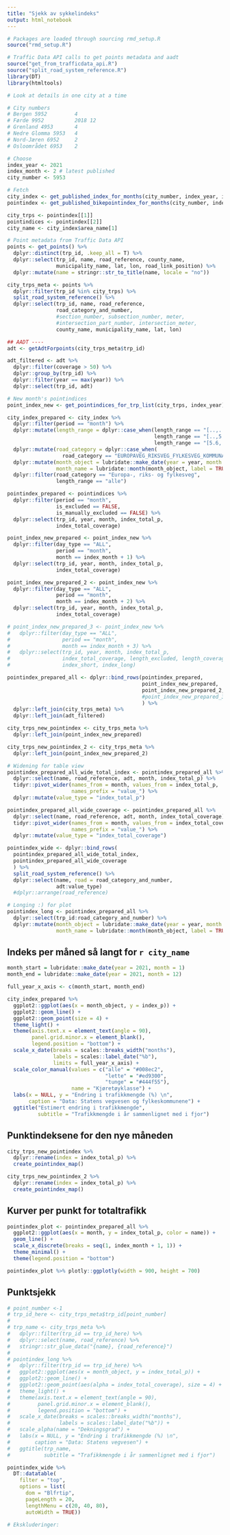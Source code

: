 ```yaml
---
title: "Sjekk av sykkelindeks"
output: html_notebook
---
```


```r
# Packages are loaded through sourcing rmd_setup.R
source("rmd_setup.R")

# Traffic Data API calls to get points metadata and aadt
source("get_from_trafficdata_api.R")
source("split_road_system_reference.R")
library(DT)
library(htmltools)
```



```r
# Look at details in one city at a time

# City numbers
# Bergen 5952         4
# Førde 9952          2018 12
# Grenland 4953       4
# Nedre Glomma 5953   4
# Nord-Jæren 6952     2
# Osloområdet 6953    2

# Choose
index_year <- 2021
index_month <- 2 # latest published
city_number <- 5953

# Fetch
city_index <- get_published_index_for_months(city_number, index_year, index_month)
pointindex <- get_published_bikepointindex_for_months(city_number, index_year, index_month)

city_trps <- pointindex[[1]]
pointindices <- pointindex[[2]]
city_name <- city_index$area_name[1]

# Point metadata from Traffic Data API
points <- get_points() %>%
  dplyr::distinct(trp_id, .keep_all = T) %>%
  dplyr::select(trp_id, name, road_reference, county_name,
                municipality_name, lat, lon, road_link_position) %>% 
  dplyr::mutate(name = stringr::str_to_title(name, locale = "no"))

city_trps_meta <- points %>% 
  dplyr::filter(trp_id %in% city_trps) %>% 
  split_road_system_reference() %>% 
  dplyr::select(trp_id, name, road_reference, 
                road_category_and_number,
                #section_number, subsection_number, meter,
                #intersection_part_number, intersection_meter,
                county_name, municipality_name, lat, lon)

## AADT ----
adt <- getAdtForpoints(city_trps_meta$trp_id)

adt_filtered <- adt %>%
  dplyr::filter(coverage > 50) %>%
  dplyr::group_by(trp_id) %>%
  dplyr::filter(year == max(year)) %>%
  dplyr::select(trp_id, adt)

# New month's pointindices
point_index_new <- get_pointindices_for_trp_list(city_trps, index_year)
```


```r
city_index_prepared <- city_index %>% 
  dplyr::filter(period == "month") %>% 
  dplyr::mutate(length_range = dplyr::case_when(length_range == "[..,..)" ~ "alle",
                                                length_range == "[..,5.6)" ~ "lette",
                                                length_range == "[5.6,..)" ~ "tunge")) %>% 
  dplyr::mutate(road_category = dplyr::case_when(
                  road_category == "EUROPAVEG_RIKSVEG_FYLKESVEG_KOMMUNALVEG" ~ "Europa-, riks- og fylkesveg")) %>% 
  dplyr::mutate(month_object = lubridate::make_date(year = year, month = month),
                month_name = lubridate::month(month_object, label = TRUE, abbr = FALSE)) %>% 
  dplyr::filter(road_category == "Europa-, riks- og fylkesveg",
                length_range == "alle")

pointindex_prepared <- pointindices %>% 
  dplyr::filter(period == "month",
                is_excluded == FALSE,
                is_manually_excluded == FALSE) %>% 
  dplyr::select(trp_id, year, month, index_total_p,
                index_total_coverage)

point_index_new_prepared <- point_index_new %>% 
  dplyr::filter(day_type == "ALL",
                period == "month",
                month == index_month + 1) %>% 
  dplyr::select(trp_id, year, month, index_total_p,
                index_total_coverage)

point_index_new_prepared_2 <- point_index_new %>%
  dplyr::filter(day_type == "ALL",
                period == "month",
                month == index_month + 2) %>%
  dplyr::select(trp_id, year, month, index_total_p,
                index_total_coverage)

# point_index_new_prepared_3 <- point_index_new %>% 
#   dplyr::filter(day_type == "ALL",
#                 period == "month",
#                 month == index_month + 3) %>% 
#   dplyr::select(trp_id, year, month, index_total_p,
#                 index_total_coverage, length_excluded, length_coverage,
#                 index_short, index_long)

pointindex_prepared_all <- dplyr::bind_rows(pointindex_prepared,
                                            point_index_new_prepared,
                                            point_index_new_prepared_2,
                                            #point_index_new_prepared_3
                                            ) %>% 
  dplyr::left_join(city_trps_meta) %>% 
  dplyr::left_join(adt_filtered) 

city_trps_new_pointindex <- city_trps_meta %>% 
  dplyr::left_join(point_index_new_prepared)

city_trps_new_pointindex_2 <- city_trps_meta %>% 
  dplyr::left_join(point_index_new_prepared_2)

# Widening for table view
pointindex_prepared_all_wide_total_index <- pointindex_prepared_all %>% 
  dplyr::select(name, road_reference, adt, month, index_total_p) %>% 
  tidyr::pivot_wider(names_from = month, values_from = index_total_p,
                     names_prefix = "value_") %>% 
  dplyr::mutate(value_type = "index_total_p")

pointindex_prepared_all_wide_coverage <- pointindex_prepared_all %>% 
  dplyr::select(name, road_reference, adt, month, index_total_coverage) %>% 
  tidyr::pivot_wider(names_from = month, values_from = index_total_coverage,
                     names_prefix = "value_") %>% 
  dplyr::mutate(value_type = "index_total_coverage")

pointindex_wide <- dplyr::bind_rows(
  pointindex_prepared_all_wide_total_index,
  pointindex_prepared_all_wide_coverage
  ) %>% 
  split_road_system_reference() %>% 
  dplyr::select(name, road = road_category_and_number,
                adt:value_type)
  #dplyr::arrange(road_reference)

# Longing :) for plot
pointindex_long <- pointindex_prepared_all %>% 
  dplyr::select(trp_id:road_category_and_number) %>% 
  dplyr::mutate(month_object = lubridate::make_date(year = year, month = month),
                month_name = lubridate::month(month_object, label = TRUE, abbr = FALSE))
```



## Indeks per måned så langt for `r city_name`

```r
month_start = lubridate::make_date(year = 2021, month = 1)
month_end = lubridate::make_date(year = 2021, month = 12)

full_year_x_axis <- c(month_start, month_end)

city_index_prepared %>% 
  ggplot2::ggplot(aes(x = month_object, y = index_p)) +
  ggplot2::geom_line() +
  ggplot2::geom_point(size = 4) +
  theme_light() +
  theme(axis.text.x = element_text(angle = 90),
        panel.grid.minor.x = element_blank(),
        legend.position = "bottom") +
  scale_x_date(breaks = scales::breaks_width("months"),
               labels = scales::label_date("%b"),
               limits = full_year_x_axis) +
  scale_color_manual(values = c("alle" = "#008ec2",
                                "lette" = "#ed9300",
                                "tunge" = "#444f55"),
                     name = "Kjøretøyklasse") +
  labs(x = NULL, y = "Endring i trafikkmengde (%) \n",
       caption = "Data: Statens vegvesen og fylkeskommunene") +
  ggtitle("Estimert endring i trafikkmengde",
          subtitle = "Trafikkmengde i år sammenlignet med i fjor")
```



## Punktindeksene for den nye måneden

```r
city_trps_new_pointindex %>% 
  dplyr::rename(index = index_total_p) %>% 
  create_pointindex_map()
```


```r
city_trps_new_pointindex_2 %>% 
  dplyr::rename(index = index_total_p) %>% 
  create_pointindex_map()
```

## Kurver per punkt for totaltrafikk

```r
pointindex_plot <- pointindex_prepared_all %>% 
  ggplot2::ggplot(aes(x = month, y = index_total_p, color = name)) +
  geom_line() +
  scale_x_discrete(breaks = seq(1, index_month + 1, 1)) +
  theme_minimal() +
  theme(legend.position = "bottom")

pointindex_plot %>% plotly::ggplotly(width = 900, height = 700)
```



## Punktsjekk

```r
# point_number <-1
# trp_id_here <- city_trps_meta$trp_id[point_number]
# 
# trp_name <- city_trps_meta %>% 
#   dplyr::filter(trp_id == trp_id_here) %>% 
#   dplyr::select(name, road_reference) %>% 
#   stringr::str_glue_data("{name}, {road_reference}")
# 
# pointindex_long %>% 
#   dplyr::filter(trp_id == trp_id_here) %>% 
#   ggplot2::ggplot(aes(x = month_object, y = index_total_p)) +
#   ggplot2::geom_line() +
#   ggplot2::geom_point(aes(alpha = index_total_coverage), size = 4) +
#   theme_light() +
#   theme(axis.text.x = element_text(angle = 90),
#         panel.grid.minor.x = element_blank(),
#         legend.position = "bottom") +
#   scale_x_date(breaks = scales::breaks_width("months"),
#                labels = scales::label_date("%b")) +
#   scale_alpha(name = "Dekningsgrad") +
#   labs(x = NULL, y = "Endring i trafikkmengde (%) \n",
#        caption = "Data: Statens vegvesen") +
#   ggtitle(trp_name,
#           subtitle = "Trafikkmengde i år sammenlignet med i fjor")
```

```r
pointindex_wide %>%
  DT::datatable(
    filter = "top",
    options = list(
      dom = "Blfrtip",
      pageLength = 20,
      lengthMenu = c(20, 40, 80),
      autoWidth = TRUE))

# Ekskluderinger:



```


